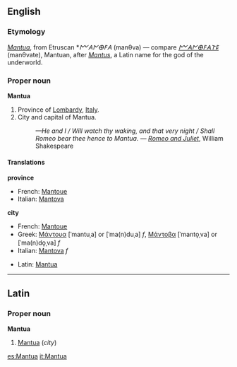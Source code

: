 ==English==

===Etymology===
{{L.}} ''[[Mantua#Latin|Mantua]]'', from Etruscan *''𐌌𐌀𐌍𐌈𐌅𐌀'' (manθva) — compare ''[[𐌌𐌀𐌍𐌈𐌅𐌀𐌕𐌄]]'' (manθvate), Mantuan, after ''[[Mantus]]'', a Latin name for the god of the underworld.

===Proper noun===
'''Mantua'''

#Province of [[Lombardy]], [[Italy]].
#City and capital of Mantua.
#:''—He and I / Will watch thy waking, and that very night / Shall Romeo bear thee hence to Mantua.'' &mdash; ''[[w:Romeo and Juliet|Romeo and Juliet]]'', William Shakespeare

====Translations====
'''province'''
{{top}}
*French: [[Mantoue]]
*Italian: [[Mantova]]
{{mid}}
{{bottom}}

'''city'''
{{top}}
*French: [[Mantoue]]
*Greek: [[Μάντουα]] [ˈmantuˌa] or [ˈma(n)duˌa] ''f'', [[Μάντοβα]] [ˈmanto̞ˌva] or [ˈma(n)do̞ˌva] ''f''
*Italian: [[Mantova]] ''f''
{{mid}}
*Latin: [[Mantua#Latin|Mantua]]
{{bottom}}

----

==Latin==
===Proper noun===
'''Mantua'''

#[[Mantua#English|Mantua]] (''city'')

[[es:Mantua]]
[[it:Mantua]]